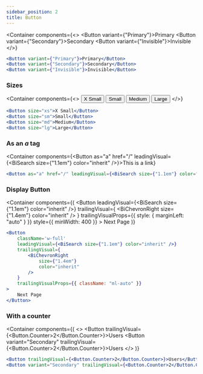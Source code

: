 ```yaml
---
sidebar_position: 2
title: Button
---
```


<Container
    components={<>
        <Button variant={"Primary"}>Primary</Button>
        <Button variant={"Secondary"}>Secondary</Button>
        <Button variant={"Invisible"}>Invisible</Button>
    </>}
>

```jsx
<Button variant={"Primary"}>Primary</Button>
<Button variant={"Secondary"}>Secondary</Button>
<Button variant={"Invisible"}>Invisible</Button>
```

</Container>

### Sizes

<Container
    components={<>
        <Button size="xs">X Small</Button>
        <Button size="sm">Small</Button>
        <Button size="md">Medium</Button>
        <Button size="lg">Large</Button>
    </>}
>

```jsx
<Button size="xs">X Small</Button>
<Button size="sm">Small</Button>
<Button size="md">Medium</Button>
<Button size="lg">Large</Button>
```

</Container>

### As an _a_ tag

<Container
    components={<Button as="a" href="/" leadingVisual={<BiSearch size={"1.1em"} color="inherit" />}>This is a link</Button>}
>

```jsx
<Button as="a" href="/" leadingVisual={<BiSearch size={"1.1em"} color="inherit" />}>This is a link</Button>
```
</Container>

### Display Button

<Container
    components={(
        <Button
            leadingVisual={<BiSearch size={"1.1em"} color="inherit" />}
            trailingVisual={
                <BiChevronRight
                    size={"1.4em"}
                    color="inherit"
                />
            }
            trailingVisualProps={{ style: { marginLeft: "auto" } }}
            style={{ minWidth: 400 }}
        >
            Next Page
        </Button>
    )}
>

```jsx
<Button
    className='w-full'
    leadingVisual={<BiSearch size={"1.1em"} color="inherit" />}
    trailingVisual={
        <BiChevronRight
            size={"1.4em"}
            color="inherit"
        />
    }
    trailingVisualProps={{ className: "ml-auto" }}
>
    Next Page
</Button>
```

</Container>


### With a counter


<Container
    components={(
        <>
            <Button trailingVisual={<Button.Counter>2</Button.Counter>}>Users</Button>
            <Button variant="Secondary" trailingVisual={<Button.Counter>2</Button.Counter>}>Users</Button>
        </>
    )}
>

```jsx
<Button trailingVisual={<Button.Counter>2</Button.Counter>}>Users</Button>
<Button variant="Secondary" trailingVisual={<Button.Counter>2</Button.Counter>}>Users</Button>
```

</Container>
